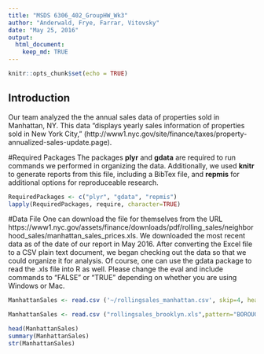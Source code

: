 ---
title: "MSDS 6306_402_GroupHW_Wk3"
author: "Anderwald, Frye, Farrar, Vitovsky"
date: "May 25, 2016"
output: 
  html_document:
    keep_md: TRUE
---

```{r setup, include=FALSE}
knitr::opts_chunk$set(echo = TRUE)
```

## Introduction
Our team analyzed the the annual sales data of properties sold in Manhattan, NY.  This data "displays yearly sales information of properties sold in New York City," (http://www1.nyc.gov/site/finance/taxes/property-annualized-sales-update.page).

#Required Packages
The packages **plyr** and **gdata** are required to run commands we performed in organizing the data.  Additionally, we used **knitr** to generate reports from this file, including a BibTex file, and  **repmis** for additional options for reproduceable research.


```{r Required Packages, include=FALSE}
RequiredPackages <- c("plyr", "gdata", "repmis")
lapply(RequiredPackages, require, character=TRUE)
```


#Data File
One can download the file for themselves from the URL https://www1.nyc.gov/assets/finance/downloads/pdf/rolling_sales/neighborhood_sales/manhattan_sales_prices.xls.  We downloaded the most recent data as of the date of our report in May 2016.  After converting the Excel file to a CSV plain text document, we began checking out the data so that we could organize it for analysis. Of course, one can use the gdata package to read the .xls file into R as well. Please change the eval and include commands to "FALSE" or "TRUE" depending on whether you are using Windows or Mac.

```{r ReadCSVonWindows, eval=TRUE, include=TRUE}
ManhattanSales <- read.csv ('~/rollingsales_manhattan.csv', skip=4, header=TRUE)
```

```{r ReadCSVonMac, eval=FALSE, include=FALSE}
ManhattanSales <- read.csv ("rollingsales_brooklyn.xls",pattern="BOROUGH")
```

```{r CheckOutTheData}
head(ManhattanSales)
summary(ManhattanSales)
str(ManhattanSales)
```



